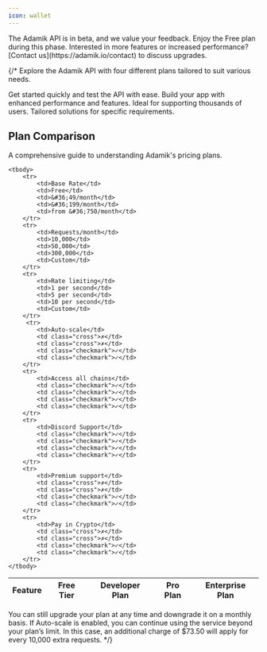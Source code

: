 ```yaml
---
icon: wallet
---
```


<Info>
The Adamik API is in beta, and we value your feedback. Enjoy the Free plan during this phase. Interested in more features or increased performance? [Contact us](https://adamik.io/contact) to discuss upgrades.
</Info>

{/* Explore the Adamik API with four different plans tailored to suit various needs.

<CardGroup cols={4}>
  <Card
    title="Free"
    icon="bolt"
  >
  Get started quickly and test the API with ease.
  </Card>
  <Card
    title="Developer"
    icon="code"
  >
  Build your app with enhanced performance and features.
  </Card>
  <Card
    title="Pro"
    icon="users"
  >
  Ideal for supporting thousands of users.
  </Card>
  <Card
    title="Custom"
    icon="user-tie"
  >
  Tailored solutions for specific requirements.
  </Card>
</CardGroup>

## Plan Comparison
A comprehensive guide to understanding Adamik's pricing plans.

<table>
    <thead>
        <tr>
            <th>Feature</th>
            <th>Free Tier</th>
            <th>Developer Plan</th>
            <th>Pro Plan</th>
            <th>Enterprise Plan</th>
        </tr>
    </thead>
    
    <tbody>
        <tr>
            <td>Base Rate</td>
            <td>Free</td>
            <td>&#36;49/month</td>
            <td>&#36;199/month</td>
            <td>from &#36;750/month</td>
        </tr>
        <tr>
            <td>Requests/month</td>
            <td>10,000</td>
            <td>50,000</td>
            <td>300,000</td>
            <td>Custom</td>
        </tr>
        <tr>
            <td>Rate limiting</td>
            <td>1 per second</td>
            <td>5 per second</td>
            <td>10 per second</td>
            <td>Custom</td>
        </tr>
         <tr>
            <td>Auto-scale</td>
            <td class="cross">✗</td>
            <td class="cross">✗</td>
            <td class="checkmark">✓</td>
            <td class="checkmark">✓</td>
        </tr>
        <tr>
            <td>Access all chains</td>
            <td class="checkmark">✓</td>
            <td class="checkmark">✓</td>
            <td class="checkmark">✓</td>
            <td class="checkmark">✓</td>
        </tr>
        <tr>
            <td>Discord Support</td>
            <td class="checkmark">✓</td>
            <td class="checkmark">✓</td>
            <td class="checkmark">✓</td>
            <td class="checkmark">✓</td>
        </tr>
        <tr>
            <td>Premium support</td>
            <td class="cross">✗</td>
            <td class="cross">✗</td>
            <td class="checkmark">✓</td>
            <td class="checkmark">✓</td>
        </tr>
        <tr>
            <td>Pay in Crypto</td>
            <td class="cross">✗</td>
            <td class="cross">✗</td>
            <td class="checkmark">✓</td>
            <td class="checkmark">✓</td>
        </tr>
    </tbody>
</table>


<Info>
You can still upgrade your plan at any time and downgrade it on a monthly basis. If Auto-scale is enabled, you can continue using the service beyond your plan’s limit. In this case, an additional charge of $73.50 will apply for every 10,000 extra requests.
</Info>
 */}
